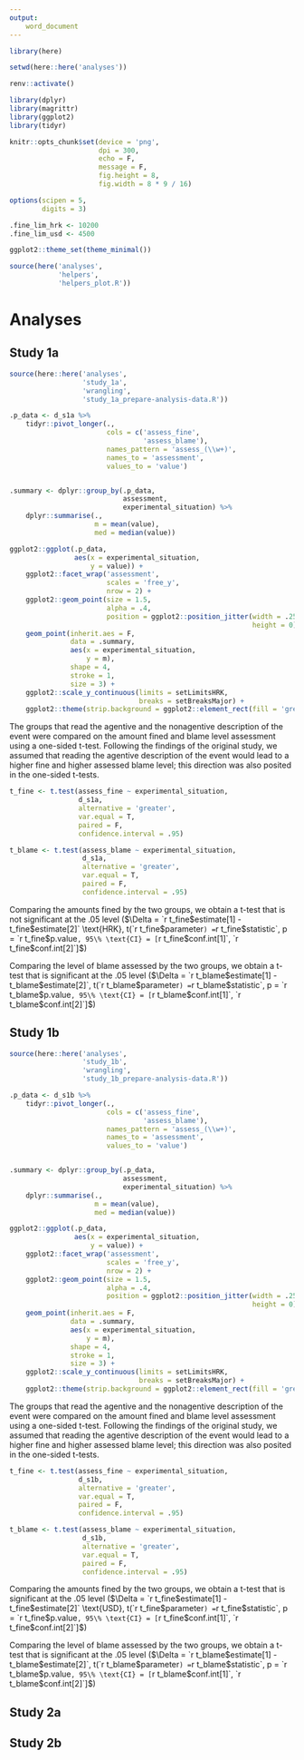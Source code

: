 ```yaml
---
output:
    word_document
---
```


```r
library(here)

setwd(here::here('analyses'))

renv::activate()

library(dplyr)
library(magrittr)
library(ggplot2)
library(tidyr)

knitr::opts_chunk$set(device = 'png',
                      dpi = 300,
                      echo = F,
                      message = F,
                      fig.height = 8,
                      fig.width = 8 * 9 / 16)

options(scipen = 5,
        digits = 3)

.fine_lim_hrk <- 10200
.fine_lim_usd <- 4500

ggplot2::theme_set(theme_minimal())

source(here('analyses',
            'helpers',
            'helpers_plot.R'))
```

# Analyses

## Study 1a

```r
source(here::here('analyses',
                  'study_1a',
                  'wrangling',
                  'study_1a_prepare-analysis-data.R'))
```

```r
.p_data <- d_s1a %>%
    tidyr::pivot_longer(.,
                        cols = c('assess_fine',
                                 'assess_blame'),
                        names_pattern = 'assess_(\\w+)',
                        names_to = 'assessment',
                        values_to = 'value')


.summary <- dplyr::group_by(.p_data,
                            assessment,
                            experimental_situation) %>%
    dplyr::summarise(.,
                     m = mean(value),
                     med = median(value))

ggplot2::ggplot(.p_data,
                aes(x = experimental_situation,
                    y = value)) +
    ggplot2::facet_wrap('assessment',
                        scales = 'free_y',
                        nrow = 2) +
    ggplot2::geom_point(size = 1.5,
                        alpha = .4,
                        position = ggplot2::position_jitter(width = .25,
                                                            height = 0)) +
    geom_point(inherit.aes = F,
               data = .summary,
               aes(x = experimental_situation,
                   y = m),
               shape = 4,
               stroke = 1,
               size = 3) +
    ggplot2::scale_y_continuous(limits = setLimitsHRK,
                                breaks = setBreaksMajor) +
    ggplot2::theme(strip.background = ggplot2::element_rect(fill = 'grey'))
```

The groups that read the agentive and the nonagentive description of the
event were compared on the amount fined and blame level assessment using a
one-sided t-test. Following the findings of the original study, we assumed
that reading the agentive description of the event would lead to a higher
fine and higher assessed blame level; this direction was also posited in the
one-sided t-tests.

```r
t_fine <- t.test(assess_fine ~ experimental_situation,
                 d_s1a,
                 alternative = 'greater',
                 var.equal = T,
                 paired = F,
                 confidence.interval = .95)

t_blame <- t.test(assess_blame ~ experimental_situation,
                  d_s1a,
                  alternative = 'greater',
                  var.equal = T,
                  paired = F,
                  confidence.interval = .95)
```

Comparing the amounts fined by the two groups, we obtain a t-test that is not
significant at the .05 level
($\Delta = `r t_fine$estimate[1] - t_fine$estimate[2]` \text{HRK},
t(`r t_fine$parameter`) = `r t_fine$statistic`,
p = `r t_fine$p.value`,
95\% \text{CI} = [`r t_fine$conf.int[1]`, `r t_fine$conf.int[2]`]$)

Comparing the level of blame assessed by the two groups, we obtain a t-test
that is significant at the .05 level
($\Delta = `r t_blame$estimate[1] - t_blame$estimate[2]`,
t(`r t_blame$parameter`) = `r t_blame$statistic`,
p = `r t_blame$p.value`,
95\% \text{CI} = [`r t_blame$conf.int[1]`, `r t_blame$conf.int[2]`]$)

## Study 1b

```r
source(here::here('analyses',
                  'study_1b',
                  'wrangling',
                  'study_1b_prepare-analysis-data.R'))
```

```r
.p_data <- d_s1b %>%
    tidyr::pivot_longer(.,
                        cols = c('assess_fine',
                                 'assess_blame'),
                        names_pattern = 'assess_(\\w+)',
                        names_to = 'assessment',
                        values_to = 'value')


.summary <- dplyr::group_by(.p_data,
                            assessment,
                            experimental_situation) %>%
    dplyr::summarise(.,
                     m = mean(value),
                     med = median(value))

ggplot2::ggplot(.p_data,
                aes(x = experimental_situation,
                    y = value)) +
    ggplot2::facet_wrap('assessment',
                        scales = 'free_y',
                        nrow = 2) +
    ggplot2::geom_point(size = 1.5,
                        alpha = .4,
                        position = ggplot2::position_jitter(width = .25,
                                                            height = 0)) +
    geom_point(inherit.aes = F,
               data = .summary,
               aes(x = experimental_situation,
                   y = m),
               shape = 4,
               stroke = 1,
               size = 3) +
    ggplot2::scale_y_continuous(limits = setLimitsHRK,
                                breaks = setBreaksMajor) +
    ggplot2::theme(strip.background = ggplot2::element_rect(fill = 'grey'))
```

The groups that read the agentive and the nonagentive description of the
event were compared on the amount fined and blame level assessment using a
one-sided t-test. Following the findings of the original study, we assumed
that reading the agentive description of the event would lead to a higher
fine and higher assessed blame level; this direction was also posited in the
one-sided t-tests.

```r
t_fine <- t.test(assess_fine ~ experimental_situation,
                 d_s1b,
                 alternative = 'greater',
                 var.equal = T,
                 paired = F,
                 confidence.interval = .95)

t_blame <- t.test(assess_blame ~ experimental_situation,
                  d_s1b,
                  alternative = 'greater',
                  var.equal = T,
                  paired = F,
                  confidence.interval = .95)
```

Comparing the amounts fined by the two groups, we obtain a t-test that is
significant at the .05 level
($\Delta = `r t_fine$estimate[1] - t_fine$estimate[2]` \text{USD},
t(`r t_fine$parameter`) = `r t_fine$statistic`,
p = `r t_fine$p.value`,
95\% \text{CI} = [`r t_fine$conf.int[1]`, `r t_fine$conf.int[2]`]$)

Comparing the level of blame assessed by the two groups, we obtain a t-test
that is significant at the .05 level
($\Delta = `r t_blame$estimate[1] - t_blame$estimate[2]`,
t(`r t_blame$parameter`) = `r t_blame$statistic`,
p = `r t_blame$p.value`,
95\% \text{CI} = [`r t_blame$conf.int[1]`, `r t_blame$conf.int[2]`]$)

## Study 2a

## Study 2b
